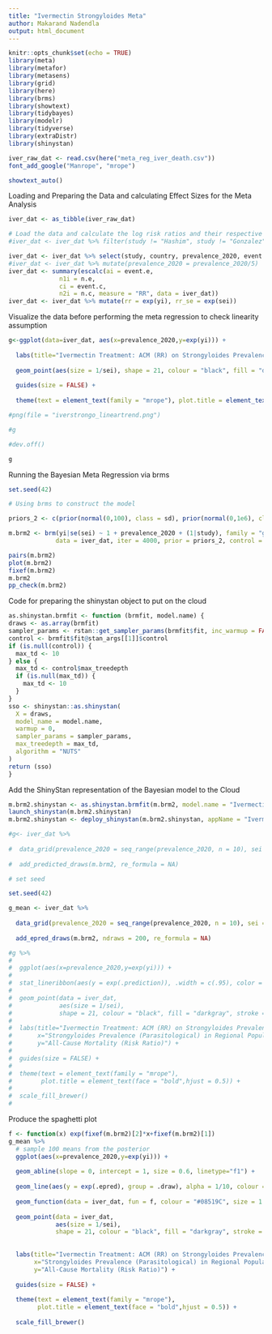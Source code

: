 ---
title: "Ivermectin Strongyloides Meta"
author: Makarand Nadendla
output: html_document
---

```{r setup, include=FALSE}
knitr::opts_chunk$set(echo = TRUE)
library(meta)
library(metafor)
library(metasens)
library(grid)
library(here)
library(brms)
library(showtext)
library(tidybayes)
library(modelr)
library(tidyverse)
library(extraDistr)
library(shinystan)

iver_raw_dat <- read.csv(here("meta_reg_iver_death.csv"))
font_add_google("Manrope", "mrope")

showtext_auto()
```

Loading and Preparing the Data and calculating Effect Sizes for the Meta Analysis

```{r}
iver_dat <- as_tibble(iver_raw_dat)

# Load the data and calculate the log risk ratios and their respective variances. Then convert to risk ratio and risk ratio standard error
#iver_dat <- iver_dat %>% filter(study != "Hashim", study != "Gonzalez", study != "Okumus")

iver_dat <- iver_dat %>% select(study, country, prevalence_2020, event.e, n.e, event.c, n.c, covid_severity)
#iver_dat <- iver_dat %>% mutate(prevalence_2020 = prevalence_2020/5)
iver_dat <- summary(escalc(ai = event.e,
              n1i = n.e,
              ci = event.c,
              n2i = n.c, measure = "RR", data = iver_dat))
iver_dat <- iver_dat %>% mutate(rr = exp(yi), rr_se = exp(sei))
```
Visualize the data before performing the meta regression to check linearity assumption

```{r}

g<-ggplot(data=iver_dat, aes(x=prevalence_2020,y=exp(yi))) +
  
  labs(title="Ivermectin Treatment: ACM (RR) on Strongyloides Prevalence",x="Strongyloides Prevalence (Parasitological) in Regional Population (Percent)", y="All-Cause Mortality (Log Risk Ratio)") + 
  
  geom_point(aes(size = 1/sei), shape = 21, colour = "black", fill = "darkgray", stroke = 1) +
  
  guides(size = FALSE) +
  
  theme(text = element_text(family = "mrope"), plot.title = element_text(face = "bold",hjust = 0.5))

#png(file = "iverstrongo_lineartrend.png")

#g

#dev.off()

g

```

Running the Bayesian Meta Regression via brms

```{r}
set.seed(42)

# Using brms to construct the model

priors_2 <- c(prior(normal(0,100), class = sd), prior(normal(0,1e6), class = Intercept))

m.brm2 <- brm(yi|se(sei) ~ 1 + prevalence_2020 + (1|study), family = "gaussian",
             data = iver_dat, iter = 4000, prior = priors_2, control = list(adapt_delta = 0.91))

pairs(m.brm2)
plot(m.brm2)
fixef(m.brm2)
m.brm2
pp_check(m.brm2)
```
Code for preparing the shinystan object to put on the cloud

```{r}
as.shinystan.brmfit <- function (brmfit, model.name) {
draws <- as.array(brmfit)
sampler_params <- rstan::get_sampler_params(brmfit$fit, inc_warmup = FALSE)
control <- brmfit$fit@stan_args[[1]]$control
if (is.null(control)) {
  max_td <- 10
} else {
  max_td <- control$max_treedepth
  if (is.null(max_td)) {
    max_td <- 10
  }
}
sso <- shinystan::as.shinystan(
  X = draws, 
  model_name = model.name,
  warmup = 0, 
  sampler_params = sampler_params, 
  max_treedepth = max_td,
  algorithm = "NUTS"
)
return (sso)
}
```

Add the ShinyStan representation of the Bayesian model to the Cloud

```{r}
m.brm2.shinystan <- as.shinystan.brmfit(m.brm2, model.name = "Ivermectin Treatment: All-Cause Mortality (Log Relative Risk) on Strongyloides Prevalence")
launch_shinystan(m.brm2.shinystan)
m.brm2.shinystan <- deploy_shinystan(m.brm2.shinystan, appName = "IvermectinMetaStrongyloides")
```

```{r}

#g<- iver_dat %>%
  
#  data_grid(prevalence_2020 = seq_range(prevalence_2020, n = 10), sei = seq_range(sei, n = 5)) %>%
  
#  add_predicted_draws(m.brm2, re_formula = NA) 

# set seed

set.seed(42)

g_mean <- iver_dat %>%
  
  data_grid(prevalence_2020 = seq_range(prevalence_2020, n = 10), sei = seq_range(sei, n = 5)) %>%
  
  add_epred_draws(m.brm2, ndraws = 200, re_formula = NA)
```

```{r}
#g %>%
#  
#  ggplot(aes(x=prevalence_2020,y=exp(yi))) +
#
#  stat_lineribbon(aes(y = exp(.prediction)), .width = c(.95), color = "#08519C") +
#  
#  geom_point(data = iver_dat, 
#             aes(size = 1/sei), 
#             shape = 21, colour = "black", fill = "darkgray", stroke = 1) +
#  
#  labs(title="Ivermectin Treatment: ACM (RR) on Strongyloides Prevalence",
#       x="Strongyloides Prevalence (Parasitological) in Regional Population (Percent)",
#       y="All-Cause Mortality (Risk Ratio)") + 
#  
#  guides(size = FALSE) +
#  
#  theme(text = element_text(family = "mrope"), 
#        plot.title = element_text(face = "bold",hjust = 0.5)) +
#  
#  scale_fill_brewer()
#
```

Produce the spaghetti plot

```{r}
f <- function(x) exp(fixef(m.brm2)[2]*x+fixef(m.brm2)[1])
g_mean %>%
  # sample 100 means from the posterior
  ggplot(aes(x=prevalence_2020,y=exp(yi))) +
  
  geom_abline(slope = 0, intercept = 1, size = 0.6, linetype="f1") +
  
  geom_line(aes(y = exp(.epred), group = .draw), alpha = 1/10, colour = "#08519C") +
  
  geom_function(data = iver_dat, fun = f, colour = "#08519C", size = 1.3) + 
  
  geom_point(data = iver_dat, 
             aes(size = 1/sei), 
             shape = 21, colour = "black", fill = "darkgray", stroke = 1) + 
  
  
  labs(title="Ivermectin Treatment: ACM (RR) on Strongyloides Prevalence",
       x="Strongyloides Prevalence (Parasitological) in Regional Population (Percent)",
       y="All-Cause Mortality (Risk Ratio)") + 
  
  guides(size = FALSE) +
  
  theme(text = element_text(family = "mrope"), 
        plot.title = element_text(face = "bold",hjust = 0.5)) +
  
  scale_fill_brewer()
```



